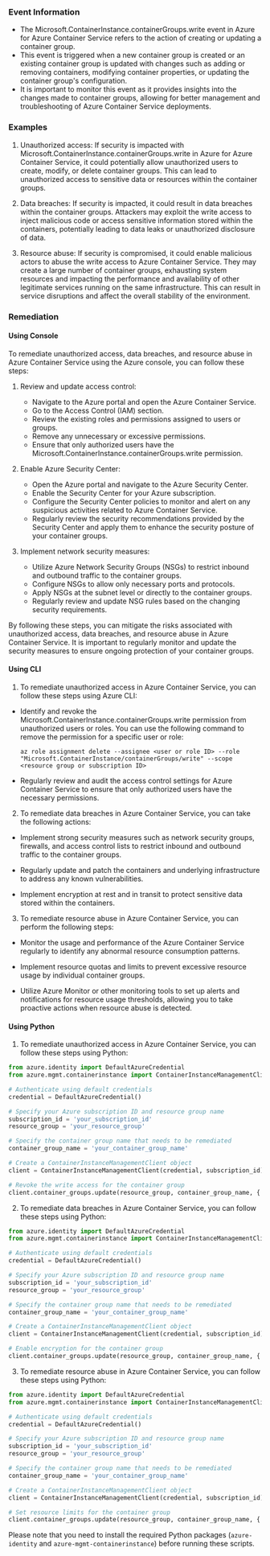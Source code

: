 
### Event Information

- The Microsoft.ContainerInstance.containerGroups.write event in Azure for Azure Container Service refers to the action of creating or updating a container group.
- This event is triggered when a new container group is created or an existing container group is updated with changes such as adding or removing containers, modifying container properties, or updating the container group's configuration.
- It is important to monitor this event as it provides insights into the changes made to container groups, allowing for better management and troubleshooting of Azure Container Service deployments.


### Examples

1. Unauthorized access: If security is impacted with Microsoft.ContainerInstance.containerGroups.write in Azure for Azure Container Service, it could potentially allow unauthorized users to create, modify, or delete container groups. This can lead to unauthorized access to sensitive data or resources within the container groups.

2. Data breaches: If security is impacted, it could result in data breaches within the container groups. Attackers may exploit the write access to inject malicious code or access sensitive information stored within the containers, potentially leading to data leaks or unauthorized disclosure of data.

3. Resource abuse: If security is compromised, it could enable malicious actors to abuse the write access to Azure Container Service. They may create a large number of container groups, exhausting system resources and impacting the performance and availability of other legitimate services running on the same infrastructure. This can result in service disruptions and affect the overall stability of the environment.

### Remediation

#### Using Console

To remediate unauthorized access, data breaches, and resource abuse in Azure Container Service using the Azure console, you can follow these steps:

1. Review and update access control: 
   - Navigate to the Azure portal and open the Azure Container Service.
   - Go to the Access Control (IAM) section.
   - Review the existing roles and permissions assigned to users or groups.
   - Remove any unnecessary or excessive permissions.
   - Ensure that only authorized users have the Microsoft.ContainerInstance.containerGroups.write permission.

2. Enable Azure Security Center:
   - Open the Azure portal and navigate to the Azure Security Center.
   - Enable the Security Center for your Azure subscription.
   - Configure the Security Center policies to monitor and alert on any suspicious activities related to Azure Container Service.
   - Regularly review the security recommendations provided by the Security Center and apply them to enhance the security posture of your container groups.

3. Implement network security measures:
   - Utilize Azure Network Security Groups (NSGs) to restrict inbound and outbound traffic to the container groups.
   - Configure NSGs to allow only necessary ports and protocols.
   - Apply NSGs at the subnet level or directly to the container groups.
   - Regularly review and update NSG rules based on the changing security requirements.

By following these steps, you can mitigate the risks associated with unauthorized access, data breaches, and resource abuse in Azure Container Service. It is important to regularly monitor and update the security measures to ensure ongoing protection of your container groups.

#### Using CLI

1. To remediate unauthorized access in Azure Container Service, you can follow these steps using Azure CLI:

- Identify and revoke the Microsoft.ContainerInstance.containerGroups.write permission from unauthorized users or roles. You can use the following command to remove the permission for a specific user or role:

  `az role assignment delete --assignee <user or role ID> --role "Microsoft.ContainerInstance/containerGroups/write" --scope <resource group or subscription ID>`

- Regularly review and audit the access control settings for Azure Container Service to ensure that only authorized users have the necessary permissions.

2. To remediate data breaches in Azure Container Service, you can take the following actions:

- Implement strong security measures such as network security groups, firewalls, and access control lists to restrict inbound and outbound traffic to the container groups.

- Regularly update and patch the containers and underlying infrastructure to address any known vulnerabilities.

- Implement encryption at rest and in transit to protect sensitive data stored within the containers.

3. To remediate resource abuse in Azure Container Service, you can perform the following steps:

- Monitor the usage and performance of the Azure Container Service regularly to identify any abnormal resource consumption patterns.

- Implement resource quotas and limits to prevent excessive resource usage by individual container groups.

- Utilize Azure Monitor or other monitoring tools to set up alerts and notifications for resource usage thresholds, allowing you to take proactive actions when resource abuse is detected.

#### Using Python

1. To remediate unauthorized access in Azure Container Service, you can follow these steps using Python:

```python
from azure.identity import DefaultAzureCredential
from azure.mgmt.containerinstance import ContainerInstanceManagementClient

# Authenticate using default credentials
credential = DefaultAzureCredential()

# Specify your Azure subscription ID and resource group name
subscription_id = 'your_subscription_id'
resource_group = 'your_resource_group'

# Specify the container group name that needs to be remediated
container_group_name = 'your_container_group_name'

# Create a ContainerInstanceManagementClient object
client = ContainerInstanceManagementClient(credential, subscription_id)

# Revoke the write access for the container group
client.container_groups.update(resource_group, container_group_name, {'write': False})
```

2. To remediate data breaches in Azure Container Service, you can follow these steps using Python:

```python
from azure.identity import DefaultAzureCredential
from azure.mgmt.containerinstance import ContainerInstanceManagementClient

# Authenticate using default credentials
credential = DefaultAzureCredential()

# Specify your Azure subscription ID and resource group name
subscription_id = 'your_subscription_id'
resource_group = 'your_resource_group'

# Specify the container group name that needs to be remediated
container_group_name = 'your_container_group_name'

# Create a ContainerInstanceManagementClient object
client = ContainerInstanceManagementClient(credential, subscription_id)

# Enable encryption for the container group
client.container_groups.update(resource_group, container_group_name, {'encryption': True})
```

3. To remediate resource abuse in Azure Container Service, you can follow these steps using Python:

```python
from azure.identity import DefaultAzureCredential
from azure.mgmt.containerinstance import ContainerInstanceManagementClient

# Authenticate using default credentials
credential = DefaultAzureCredential()

# Specify your Azure subscription ID and resource group name
subscription_id = 'your_subscription_id'
resource_group = 'your_resource_group'

# Specify the container group name that needs to be remediated
container_group_name = 'your_container_group_name'

# Create a ContainerInstanceManagementClient object
client = ContainerInstanceManagementClient(credential, subscription_id)

# Set resource limits for the container group
client.container_groups.update(resource_group, container_group_name, {'cpu': 1, 'memory_in_gb': 2})
```

Please note that you need to install the required Python packages (`azure-identity` and `azure-mgmt-containerinstance`) before running these scripts.

